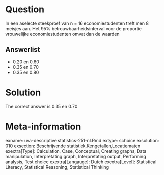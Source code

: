 Question
========

In een aselecte steekproef van n = 16 economiestudenten treft men 8 meisjes aan. Het 95% betrouwbaarheidsinterval voor de proportie vrouwelijke economiestudenten omvat dan de waarden 

Answerlist
----------
* 0.20 en 0.60
* 0.35 en 0.70
* 0.35 en 0.80

Solution
========

The correct answer is  0.35 en 0.70 

Meta-information
================
exname: uva-descriptive statistics-251-nl.Rmd 
extype: schoice 
exsolution: 010 
exsection: Beschrijvende statistiek,Kengetallen,Locatiematen 
exextra[Type]: Calculation, Case, Conceptual, Creating graphs, Data manipulation, Interpretating graph, Interpretating output, Performing analysis, Test choice 
exextra[Langauge]: Dutch 
exextra[Level]: Statistical Literacy, Statistical Reasoning, Statistical Thinking 
